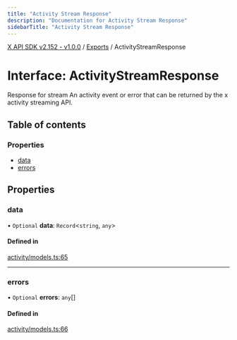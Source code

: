```yaml
---
title: "Activity Stream Response"
description: "Documentation for Activity Stream Response"
sidebarTitle: "Activity Stream Response"
---
```


[X API SDK v2.152 - v1.0.0](../README.md) / [Exports](../modules.md) / ActivityStreamResponse

# Interface: ActivityStreamResponse

Response for stream
An activity event or error that can be returned by the x activity streaming API.

## Table of contents

### Properties

- [data](ActivityStreamResponse.md#data)
- [errors](ActivityStreamResponse.md#errors)

## Properties

### data

• `Optional` **data**: `Record`\<`string`, `any`\>

#### Defined in

[activity/models.ts:65](https://github.com/xdevplatform/xdk/blob/ad4172ef5f68f089e0f077a190b271016dd35bf7/xdk/typescript/src/activity/models.ts#L65)

___

### errors

• `Optional` **errors**: `any`[]

#### Defined in

[activity/models.ts:66](https://github.com/xdevplatform/xdk/blob/ad4172ef5f68f089e0f077a190b271016dd35bf7/xdk/typescript/src/activity/models.ts#L66)
